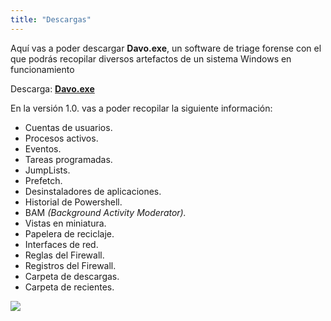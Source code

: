 ```yaml
---
title: "Descargas"
---
```


Aquí vas a poder descargar __Davo.exe__, un software de triage forense con el que podrás recopilar
diversos artefactos de un sistema Windows en funcionamiento

Descarga: [__Davo.exe__](https://www.dropbox.com/s/3kxdnc35ykwpq4i/Davo.exe?dl=1)


En la versión 1.0. vas a poder recopilar la siguiente información:

* Cuentas de usuarios.
* Procesos activos.
* Eventos.
* Tareas programadas.
* JumpLists.
* Prefetch.
* Desinstaladores de aplicaciones.
* Historial de Powershell.
* BAM _(Background Activity Moderator)._
* Vistas en miniatura.
* Papelera de reciclaje.
* Interfaces de red.
* Reglas del Firewall.
* Registros del Firewall.
* Carpeta de descargas.
* Carpeta de recientes.

<img src="https://t.bkit.co/w_641f5a73e0b06.gif" />